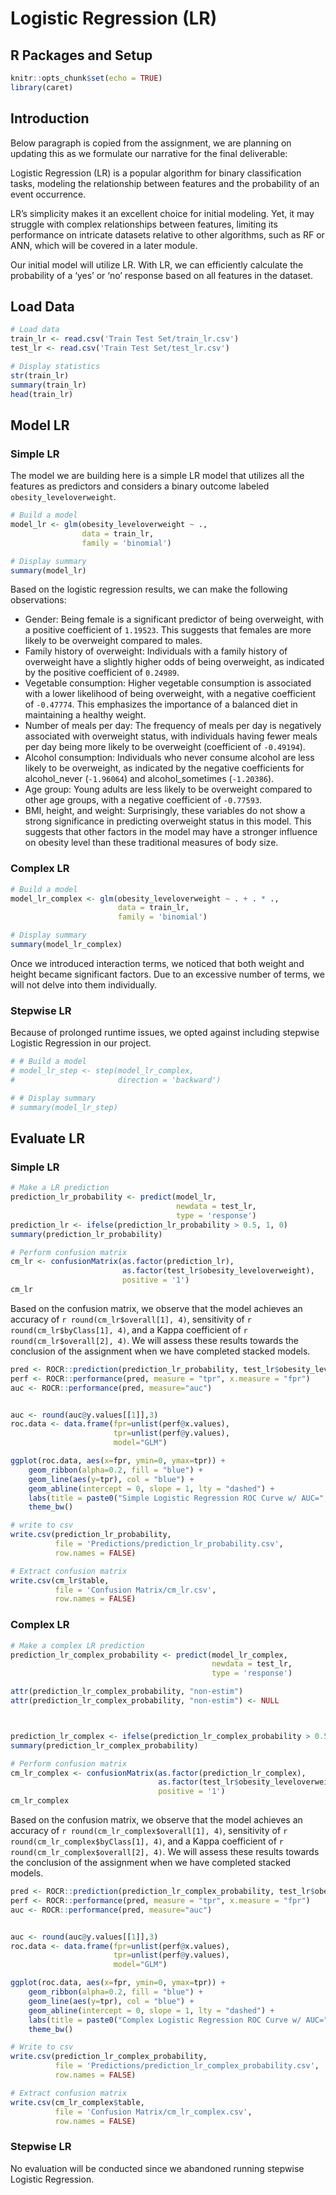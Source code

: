 # Logistic Regression (LR)

## R Packages and Setup {-}

```r
knitr::opts_chunk$set(echo = TRUE)
library(caret)
```


## Introduction

Below paragraph is copied from the assignment, we are planning on updating this as we formulate our narrative for the final deliverable:

Logistic Regression (LR) is a popular algorithm for binary classification tasks, modeling the relationship between features and the probability of an event occurrence.

LR’s simplicity makes it an excellent choice for initial modeling. Yet, it may struggle with complex relationships between features, limiting its performance on intricate datasets relative to other algorithms, such as RF or ANN, which will be covered in a later module.

Our initial model will utilize LR. With LR, we can efficiently calculate the probability of a ‘yes’ or ‘no’ response based on all features in the dataset.


## Load Data

```r
# Load data
train_lr <- read.csv('Train Test Set/train_lr.csv')
test_lr <- read.csv('Train Test Set/test_lr.csv')

# Display statistics
str(train_lr)
summary(train_lr)
head(train_lr)
```


## Model LR

### Simple LR

The model we are building here is a simple LR model that utilizes all the features as predictors and considers a binary outcome labeled `obesity_leveloverweight`.

```r
# Build a model
model_lr <- glm(obesity_leveloverweight ~ .,
                data = train_lr,
                family = 'binomial')
```

```r
# Display summary
summary(model_lr)
```

Based on the logistic regression results, we can make the following observations:

  - Gender: Being female is a significant predictor of being overweight, with a positive coefficient of `1.19523`. This suggests that females are more likely to be overweight compared to males.
  - Family history of overweight: Individuals with a family history of overweight have a slightly higher odds of being overweight, as indicated by the positive coefficient of `0.24989`.
  - Vegetable consumption: Higher vegetable consumption is associated with a lower likelihood of being overweight, with a negative coefficient of `-0.47774`. This emphasizes the importance of a balanced diet in maintaining a healthy weight.
  - Number of meals per day: The frequency of meals per day is negatively associated with overweight status, with individuals having fewer meals per day being more likely to be overweight (coefficient of `-0.49194`).
  - Alcohol consumption: Individuals who never consume alcohol are less likely to be overweight, as indicated by the negative coefficients for alcohol_never (`-1.96064`) and alcohol_sometimes (`-1.20386`).
  - Age group: Young adults are less likely to be overweight compared to other age groups, with a negative coefficient of `-0.77593`.
  - BMI, height, and weight: Surprisingly, these variables do not show a strong significance in predicting overweight status in this model. This suggests that other factors in the model may have a stronger influence on obesity level than these traditional measures of body size.

### Complex LR

```r
# Build a model
model_lr_complex <- glm(obesity_leveloverweight ~ . + . * .,
                        data = train_lr,
                        family = 'binomial')
```

```r
# Display summary
summary(model_lr_complex)
```

Once we introduced interaction terms, we noticed that both weight and height became significant factors. Due to an excessive number of terms, we will not delve into them individually.

### Stepwise LR

Because of prolonged runtime issues, we opted against including stepwise Logistic Regression in our project.

```r
# # Build a model
# model_lr_step <- step(model_lr_complex,
#                       direction = 'backward')
```

```r
# # Display summary
# summary(model_lr_step)
```


## Evaluate LR

### Simple LR

```r
# Make a LR prediction
prediction_lr_probability <- predict(model_lr,
                                     newdata = test_lr,
                                     type = 'response')
prediction_lr <- ifelse(prediction_lr_probability > 0.5, 1, 0)
summary(prediction_lr_probability)

# Perform confusion matrix
cm_lr <- confusionMatrix(as.factor(prediction_lr),
                         as.factor(test_lr$obesity_leveloverweight),
                         positive = '1')
cm_lr
```


Based on the confusion matrix, we observe that the model achieves an accuracy of ``r round(cm_lr$overall[1], 4)``, sensitivity of ``r round(cm_lr$byClass[1], 4)``, and a Kappa coefficient of ``r round(cm_lr$overall[2], 4)``. We will assess these results towards the conclusion of the assignment when we have completed stacked models.

```r
pred <- ROCR::prediction(prediction_lr_probability, test_lr$obesity_leveloverweight)
perf <- ROCR::performance(pred, measure = "tpr", x.measure = "fpr")
auc <- ROCR::performance(pred, measure="auc")


auc <- round(auc@y.values[[1]],3)
roc.data <- data.frame(fpr=unlist(perf@x.values),
                       tpr=unlist(perf@y.values),
                       model="GLM")

ggplot(roc.data, aes(x=fpr, ymin=0, ymax=tpr)) +
    geom_ribbon(alpha=0.2, fill = "blue") +
    geom_line(aes(y=tpr), col = "blue") +
    geom_abline(intercept = 0, slope = 1, lty = "dashed") +
    labs(title = paste0("Simple Logistic Regression ROC Curve w/ AUC=", auc)) +
    theme_bw()
```

```r
# write to csv
write.csv(prediction_lr_probability,
          file = 'Predictions/prediction_lr_probability.csv',
          row.names = FALSE)

# Extract confusion matrix
write.csv(cm_lr$table,
          file = 'Confusion Matrix/cm_lr.csv',
          row.names = FALSE)
```

### Complex LR

```r
# Make a complex LR prediction
prediction_lr_complex_probability <- predict(model_lr_complex,
                                             newdata = test_lr,
                                             type = 'response')

attr(prediction_lr_complex_probability, "non-estim")
attr(prediction_lr_complex_probability, "non-estim") <- NULL



prediction_lr_complex <- ifelse(prediction_lr_complex_probability > 0.5, 1, 0)
summary(prediction_lr_complex_probability)

# Perform confusion matrix
cm_lr_complex <- confusionMatrix(as.factor(prediction_lr_complex),
                                 as.factor(test_lr$obesity_leveloverweight),
                                 positive = '1')
cm_lr_complex
```

Based on the confusion matrix, we observe that the model achieves an accuracy of ``r round(cm_lr_complex$overall[1], 4)``, sensitivity of ``r round(cm_lr_complex$byClass[1], 4)``, and a Kappa coefficient of ``r round(cm_lr_complex$overall[2], 4)``. We will assess these results towards the conclusion of the assignment when we have completed stacked models.

```r
pred <- ROCR::prediction(prediction_lr_complex_probability, test_lr$obesity_leveloverweight)
perf <- ROCR::performance(pred, measure = "tpr", x.measure = "fpr")
auc <- ROCR::performance(pred, measure="auc")


auc <- round(auc@y.values[[1]],3)
roc.data <- data.frame(fpr=unlist(perf@x.values),
                       tpr=unlist(perf@y.values),
                       model="GLM")

ggplot(roc.data, aes(x=fpr, ymin=0, ymax=tpr)) +
    geom_ribbon(alpha=0.2, fill = "blue") +
    geom_line(aes(y=tpr), col = "blue") +
    geom_abline(intercept = 0, slope = 1, lty = "dashed") +
    labs(title = paste0("Complex Logistic Regression ROC Curve w/ AUC=", auc)) +
    theme_bw()
```

```r
# Write to csv
write.csv(prediction_lr_complex_probability,
          file = 'Predictions/prediction_lr_complex_probability.csv',
          row.names = FALSE)

# Extract confusion matrix
write.csv(cm_lr_complex$table,
          file = 'Confusion Matrix/cm_lr_complex.csv',
          row.names = FALSE)
```

### Stepwise LR

No evaluation will be conducted since we abandoned running stepwise Logistic Regression.

<!-- ```{r evaluate_lr_step} -->
<!-- # Make a step LR prediction -->
<!-- prediction_lr_step_probability <- predict(model_lr_step, -->
<!--                                           newdata = test_lr, -->
<!--                                           type = 'response') -->
<!-- prediction_lr_step <- ifelse(prediction_lr_step_probability > 0.5, 1, 0) -->
<!-- summary(prediction_lr_step_probability) -->

<!-- # Perform confusion matrix -->
<!-- cm_lr_step <- confusionMatrix(as.factor(prediction_lr_step), -->
<!--                               as.factor(test_lr$obesity_leveloverweight), -->
<!--                               positive = '1') -->
<!-- cm_lr_step -->
<!-- ``` -->

<!-- ```{r write_prediction_lr_step_probability, echo=FALSE} -->
<!-- # Write to csv -->
<!-- write.csv(prediction_lr_step_probability, -->
<!--           file = '../Predictions/prediction_lr_step_probability.csv', -->
<!--           row.names = FALSE) -->

<!-- # Extract confusion matrix -->
<!-- write.csv(cm_lr_step$table, -->
<!--           file = '../Confusion Matrix/cm_lr_step.csv', -->
<!--           row.names = FALSE) -->
<!-- ``` -->